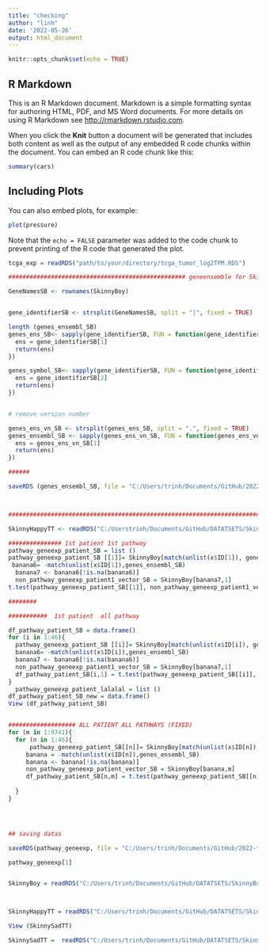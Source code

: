 ```yaml
---
title: "checking"
author: "linh"
date: '2022-05-26'
output: html_document
---
```


```r
knitr::opts_chunk$set(echo = TRUE)
```

## R Markdown

This is an R Markdown document. Markdown is a simple formatting syntax for authoring HTML, PDF, and MS Word documents. For more details on using R Markdown see <http://rmarkdown.rstudio.com>.

When you click the **Knit** button a document will be generated that includes both content as well as the output of any embedded R code chunks within the document. You can embed an R code chunk like this:

```r
summary(cars)
```

## Including Plots

You can also embed plots, for example:

```r
plot(pressure)
```

Note that the `echo = FALSE` parameter was added to the code chunk to prevent printing of the R code that generated the plot.


```r
tcga_exp = readRDS("path/to/your/directory/tcga_tumor_log2TPM.RDS")


```


```r

################################################## geneensemble for Skinny Boy

GeneNamesSB <- rownames(SkinnyBoy)


gene_identifierSB <- strsplit(GeneNamesSB, split = "|", fixed = TRUE)

length (genes_ensembl_SB)
genes_ens_SB<- sapply(gene_identifierSB, FUN = function(gene_identifierSB){
  ens = gene_identifierSB[1]
  return(ens)
})

genes_symbol_SB<- sapply(gene_identifierSB, FUN = function(gene_identifierSB){
  ens = gene_identifierSB[2]
  return(ens)
})


# remove version number

genes_ens_vn_SB <- strsplit(genes_ens_SB, split = ".", fixed = TRUE)
genes_ensembl_SB <- sapply(genes_ens_vn_SB, FUN = function(genes_ens_vn_SB){
  ens = genes_ens_vn_SB[1]
  return(ens)
})

######

saveRDS (genes_ensembl_SB, file = "C:/Users/trinh/Documents/GitHub/2022-topic-02-team-01/Breast cancer/Datas/genes_ensembl.RDS")



#############################################################################

SkinnyHappyTT <- readRDS("C:/Userstrinh/Documents/GitHub/DATATSETS/SkinnyHappyTT.RDS.rds") 

############### 1st patient 1st pathway
pathway_geneexp_patient_SB = list ()
pathway_geneexp_patient_SB [[1]]= SkinnyBoy[match(unlist(x$ID[1]), genes_ensembl_SB), 1]
 banana6= -match(unlist(x$ID[1]),genes_ensembl_SB)
  banana7 <- banana6[!is.na(banana6)]
  non_pathway_geneexp_patient1_vector_SB = SkinnyBoy[banana7,1]
t.test(pathway_geneexp_patient_SB[[1]], non_pathway_geneexp_patient1_vector_SB)$p.value

########

###########  1st patient  all pathway 

df_pathway_patient_SB = data.frame()
for (i in 1:46){
  pathway_geneexp_patient_SB [[i]]= SkinnyBoy[match(unlist(x$ID[i]), genes_ensembl_SB), 1]
  banana6= -match(unlist(x$ID[i]),genes_ensembl_SB)
  banana7 <- banana6[!is.na(banana6)]
  non_pathway_geneexp_patient1_vector_SB = SkinnyBoy[banana7,1]
  df_pathway_patient_SB[i,1] = t.test(pathway_geneexp_patient_SB[[i]], non_pathway_geneexp_patient1_vector_SB)$p.value
}
  pathway_geneexp_patient_lalalal = list ()
df_pathway_patient_SB_new = data.frame()
View (df_pathway_patient_SB)


################### ALL PATIENT ALL PATHWAYS (FIXED)
for (m in 1:9741){
  for (n in 1:46){
      pathway_geneexp_patient_SB[[n]]= SkinnyBoy[match(unlist(x$ID[n]),genes_ensembl_SB),m]
     banana = -match(unlist(x$ID[n]),genes_ensembl_SB)
     banana <- banana[!is.na(banana)]
     non_pathway_geneexp_patient_vector_SB = SkinnyBoy[banana,m]
     df_pathway_patient_SB[n,m] = t.test(pathway_geneexp_patient_SB[[n]], non_pathway_geneexp_patient_vector_SB)$p.value
     
  }
}




## saving datas 

saveRDS(pathway_geneexp, file = "C:/Users/trinh/Documents/GitHub/2022-topic-02-team-01/Breast cancer/PathwayDataSet/Objects/pathway_geneexp")

pathway_geneexp[1]


SkinnyBoy = readRDS("C:/Users/trinh/Documents/GitHub/DATATSETS/SkinnyBoy.RDS")



SkinnyHappyTT = readRDS("C:/Users/trinh/Documents/GitHub/DATATSETS/SkinnyHappyTT.RDS.RDS")

View (SkinnySadTT)

SkinnySadTT =  readRDS("C:/Users/trinh/Documents/GitHub/DATATSETS/SkinnySadTT.RDS.RDS")

```


